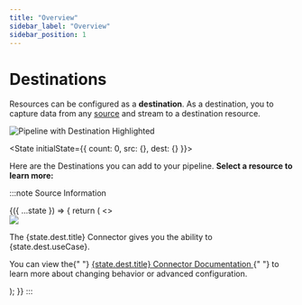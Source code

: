 ```yaml
---
title: "Overview"
sidebar_label: "Overview"
sidebar_position: 1
---
```



# Destinations

Resources can be configured as a **destination**. As a destination, you to capture data from any [source](/docs/sources/overview) and stream to a destination resource.

![Pipeline with Destination Highlighted](/images/docs/pipelines/pipeline-destination.png)

<State initialState={{ count: 0, src: {}, dest: {} }}>

Here are the Destinations you can add to your pipeline. **Select a resource to learn more:**


:::note Source Information

<Observe>
  {({ ...state }) => {
    return (
      <>
        <div style={{ textAlign: "center" }}>
          <img style={{ maxWidth: "200px" }} src={state.dest.logo} />
        </div>
        <p>
          The {state.dest.title} Connector gives you the ability to {state.dest.useCase}.
        </p>
        <p>
          You can view the{" "}
          <a target="_blank" href={state.dest.link}>
            {state.dest.title} Connector Documentation
          </a>{" "}
          to learn more about changing behavior or advanced configuration.
        </p>
      </>
    );
  }}
</Observe>
:::

</State>